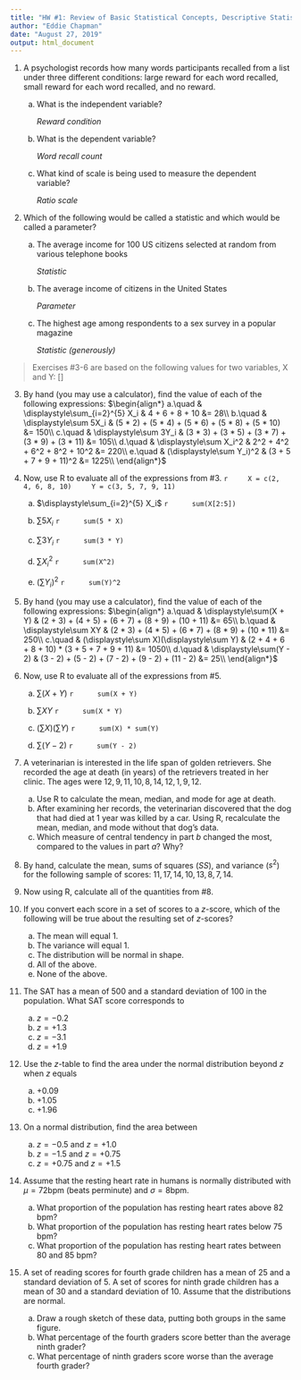 ```yaml
---
title: "HW #1: Review of Basic Statistical Concepts, Descriptive Statistics, & Normal Distribution"
author: "Eddie Chapman"
date: "August 27, 2019"
output: html_document
---
```


1. A psychologist records how many words participants recalled from a list under three different conditions: large reward for each word recalled, small reward for each word recalled, and no reward.
    a.  What is the independent variable?
    
        *Reward condition*
        
    b.  What is the dependent variable?
    
        *Word recall count*
        
    c.  What kind of scale is being used to measure the dependent variable?
    
        *Ratio scale*

2.  Which of the following would be called a statistic and which would be called a parameter?
    a.  The average income for 100 US citizens selected at random from various telephone books
    
        *Statistic*
            
    b.  The average income of citizens in the United States
    
        *Parameter*
    
    c.  The highest age among respondents to a sex survey in a popular magazine
    
        *Statistic (generously)*

  >Exercises #3-6 are based on the following values for two variables, X and Y:
  \[\begin{align*}
  X_{1}&=2 & X_{2}&=4 & X_{3}&=6 & X_{4}&=8 & X_{5}&=10 \\
  Y_{1}&=3 & Y_{2}&=5 & Y_{3}&=7 & Y_{4}&=9 & Y_{5}&=11
  \end{align*}\]

3. By hand (you may use a calculator), find the value of each of the following expressions:
  $\begin{align*}
  a.\quad & \displaystyle\sum_{i=2}^{5} X_i & 4 + 6 + 8 + 10 &= 28\\
  b.\quad & \displaystyle\sum 5X_i & (5 * 2) + (5 * 4) + (5 * 6) + (5 * 8) + (5 * 10) &= 150\\
  c.\quad & \displaystyle\sum 3Y_i & (3 * 3) + (3 * 5) + (3 * 7) + (3 * 9) + (3 * 11) &= 105\\
  d.\quad & \displaystyle\sum X_i^2 & 2^2 + 4^2 + 6^2 + 8^2 + 10^2 &= 220\\
  e.\quad & (\displaystyle\sum Y_i)^2 & (3 + 5 + 7 + 9 + 11)^2 &= 1225\\
  \end{align*}$

4. Now, use R to evaluate all of the expressions from #3.
    ```r
    X = c(2, 4, 6, 8, 10)
    Y = c(3, 5, 7, 9, 11)
    ```

    a. $\displaystyle\sum_{i=2}^{5} X_i$
        ```r
        sum(X[2:5])
        ```
        
    b. $\displaystyle\sum 5X_i$
        ```r
        sum(5 * X)
        ```
      
    c. $\displaystyle\sum 3Y_i$
        ```r
        sum(3 * Y)
        ```
      
    d. $\displaystyle\sum X_i^2$
        ```r
        sum(X^2)
        ```

    e. $(\displaystyle\sum Y_i)^2$
        ```r
        sum(Y)^2
        ```

5. By hand (you may use a calculator), find the value of each of the following expressions:
  $\begin{align*}
  a.\quad & \displaystyle\sum(X + Y) & (2 + 3) + (4 + 5) + (6 + 7) + (8 + 9) + (10 + 11) &= 65\\
  b.\quad & \displaystyle\sum XY & (2 * 3) + (4 * 5) + (6 * 7) + (8 * 9) + (10 * 11) &= 250\\
  c.\quad & (\displaystyle\sum X)(\displaystyle\sum Y) & (2 + 4 + 6 + 8 + 10) * (3 + 5 + 7 + 9 + 11) &= 1050\\
  d.\quad & \displaystyle\sum(Y - 2) & (3 - 2) + (5 - 2) + (7 - 2) + (9 - 2) + (11 - 2) &= 25\\
  \end{align*}$
    
6. Now, use R to evaluate all of the expressions from #5.

    a. $\displaystyle\sum(X + Y)$
        ```r
        sum(X + Y)
        ```
    
    b. $\displaystyle\sum XY$
        ```r
        sum(X * Y)
        ```
     
    c. $(\displaystyle\sum X)(\displaystyle\sum Y)$
        ```r
        sum(X) * sum(Y)
        ```
    
    d. $\displaystyle\sum(Y - 2)$
        ```r
        sum(Y - 2)
        ```

7. A veterinarian is interested in the life span of golden retrievers. She recorded the age at death (in years) of the retrievers treated in her clinic. The ages were $12, 9, 11, 10, 8, 14, 12, 1, 9, 12$.
    a. Use R to calculate the mean, median, and mode for age at death.
    b. After examining her records, the veterinarian discovered that the dog that had died at 1 year was killed by a car. Using R, recalculate the mean, median, and mode without that dog’s data.
    c. Which measure of central tendency in part *b* changed the most, compared to the values in part *a*? Why?

8. By hand, calculate the mean, sums of squares ($SS$), and variance ($s^2$) for the following sample of scores: $11, 17, 14, 10, 13, 8, 7, 14$.

9. Now using R, calculate all of the quantities from #8.

10. If you convert each score in a set of scores to a $z$-score, which of the following will be true about the resulting set of $z$-scores?   
    a. The mean will equal 1.
    b. The variance will equal 1.
    c. The distribution will be normal in shape.
    d. All of the above.
    e. None of the above.

11. The SAT has a mean of 500 and a standard deviation of 100 in the population. What SAT score corresponds to 
    a. $z=−0.2$
    b. $z= +1.3$
    c. $z=−3.1$ 
    d. $z= +1.9$

12. Use the $z$-table to find the area under the normal distribution beyond $z$ when $z$ equals 
    a. $+0.09$ 
    b. $+1.05$
    c. $+1.96$ 


13. On a normal distribution, find the area between 
    a. $z = −0.5$ and $z = +1.0$
    b. $z = −1.5$ and $z = +0.75$ 
    c. $z = +0.75$ and $z = +1.5$


14. Assume that the resting heart rate in humans is normally distributed with $\mu = 72$bpm (beats perminute) and $\sigma = 8$bpm.
    a. What proportion of the population has resting heart rates above 82 bpm?
    b. What proportion of the population has resting heart rates below 75 bpm?
    c. What proportion of the population has resting heart rates between 80 and 85 bpm?

15. A set of reading scores for fourth grade children has a mean of 25 and a standard deviation of 5. A set of scores for ninth grade children has a mean of 30 and a standard deviation of 10. Assume that the distributions are normal.
    a. Draw a rough sketch of these data, putting both groups in the same figure.
    b. What percentage of the fourth graders score better than the average ninth grader?
    c. What percentage of ninth graders score worse than the average fourth grader?